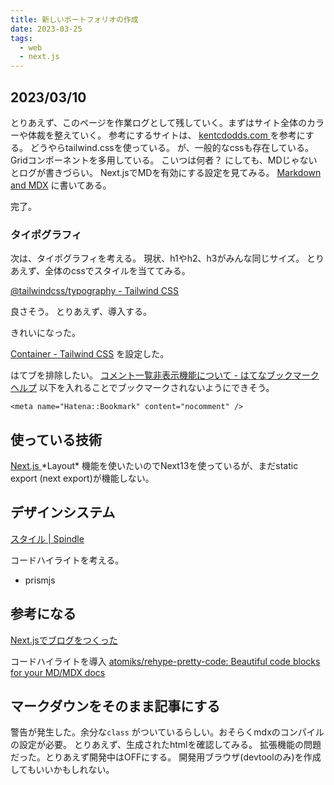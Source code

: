 ```yaml
---
title: 新しいポートフォリオの作成
date: 2023-03-25
tags: 
  - web
  - next.js
---
```


## 2023/03/10
とりあえず、このページを作業ログとして残していく。まずはサイト全体のカラーや体裁を整えていく。
参考にするサイトは、
<a href="https://kentcdodds.com/" target="_blank">
  kentcdodds.com
</a>
を参考にする。 どうやらtailwind.cssを使っている。
が、一般的なcssも存在している。 Gridコンポーネントを多用している。
こいつは何者？ にしても、MDじゃないとログが書きづらい。
Next.jsでMDを有効にする設定を見てみる。
<a href="https://beta.nextjs.org/docs/guides/mdx">Markdown and MDX</a>
に書いてある。

完了。

### タイポグラフィ
次は、タイポグラフィを考える。
現状、h1やh2、h3がみんな同じサイズ。
とりあえず、全体のcssでスタイルを当ててみる。

[@tailwindcss/typography - Tailwind CSS](https://tailwindcss.com/docs/typography-plugin)

良さそう。
とりあえず、導入する。

きれいになった。

[Container - Tailwind CSS](https://tailwindcss.com/docs/container) を設定した。

はてブを排除したい。
[コメント一覧非表示機能について - はてなブックマークヘルプ](https://b.hatena.ne.jp/help/entry/nocomment)
以下を入れることでブックマークされないようにできそう。

```
<meta name="Hatena::Bookmark" content="nocomment" />
```


## 使っている技術

<a href="https://nextjs.org/" target="_blank">
  Next.js
</a>
*Layout* 機能を使いたいのでNext13を使っているが、まだstatic export (next export)が機能しない。

## デザインシステム
[スタイル | Spindle](https://spindle.ameba.design/styles/)


コードハイライトを考える。
- prismjs

## 参考になる

[Next.jsでブログをつくった](https://www.haxibami.net/blog/posts/blog-renewal)

コードハイライトを導入
[atomiks/rehype-pretty-code: Beautiful code blocks for your MD/MDX docs](https://github.com/atomiks/rehype-pretty-code)


## マークダウンをそのまま記事にする

警告が発生した。余分な`class` がついているらしい。おそらくmdxのコンパイルの設定が必要。
とりあえず、生成されたhtmlを確認してみる。
拡張機能の問題だった。とりあえず開発中はOFFにする。
開発用ブラウザ(devtoolのみ)を作成してもいいかもしれない。
